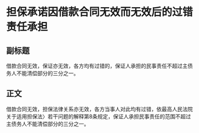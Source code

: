 # 担保承诺因借款合同无效而无效后的过错责任承担
## 副标题
借款合同无效，保证亦无效，各方均有过错的，保证人承担的民事责任不超过主债务人不能清偿部分的三分之一。
## 正文
借款合同无效，担保法律关系亦无效，各方当事人对此均有过错，依最高人民法院关于适用担保法〉若干问题的解释第8条规定，保证人承担民事责任的范围不超过主债务人不能清偿部分的三分之一。